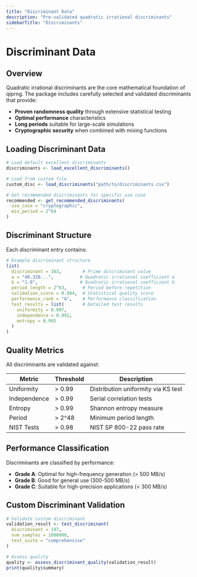 ```yaml
---
title: "Discriminant Data"
description: "Pre-validated quadratic irrational discriminants"
sidebarTitle: "Discriminants"
---
```


# Discriminant Data

## Overview

Quadratic irrational discriminants are the core mathematical foundation of qiprng.
The package includes carefully selected and validated discriminants that provide:

- **Proven randomness quality** through extensive statistical testing
- **Optimal performance** characteristics
- **Long periods** suitable for large-scale simulations
- **Cryptographic security** when combined with mixing functions

## Loading Discriminant Data

```r
# Load default excellent discriminants
discriminants <- load_excellent_discriminants()

# Load from custom file
custom_disc <- load_discriminants("path/to/discriminants.csv")

# Get recommended discriminants for specific use case
recommended <- get_recommended_discriminants(
  use_case = "cryptographic",
  min_period = 2^64
)
```

## Discriminant Structure

Each discriminant entry contains:

```r
# Example discriminant structure
list(
  discriminant = 163,        # Prime discriminant value
  a = "40.320...",          # Quadratic irrational coefficient a
  b = "1.0",                # Quadratic irrational coefficient b
  period_length = 2^63,      # Period before repetition
  validation_score = 0.994,  # Statistical quality score
  performance_rank = "A",    # Performance classification
  test_results = list(       # Detailed test results
    uniformity = 0.997,
    independence = 0.992,
    entropy = 0.995
  )
)
```

## Quality Metrics

All discriminants are validated against:

| Metric | Threshold | Description |
|--------|-----------|-------------|
| Uniformity | > 0.99 | Distribution uniformity via KS test |
| Independence | > 0.99 | Serial correlation tests |
| Entropy | > 0.99 | Shannon entropy measure |
| Period | > 2^48 | Minimum period length |
| NIST Tests | > 0.98 | NIST SP 800-22 pass rate |

## Performance Classification

Discriminants are classified by performance:

- **Grade A**: Optimal for high-frequency generation (> 500 MB/s)
- **Grade B**: Good for general use (300-500 MB/s)
- **Grade C**: Suitable for high-precision applications (< 300 MB/s)

## Custom Discriminant Validation

```r
# Validate custom discriminant
validation_result <- test_discriminant(
  discriminant = 197,
  num_samples = 1000000,
  test_suite = "comprehensive"
)

# Assess quality
quality <- assess_discriminant_quality(validation_result)
print(quality$summary)
```
